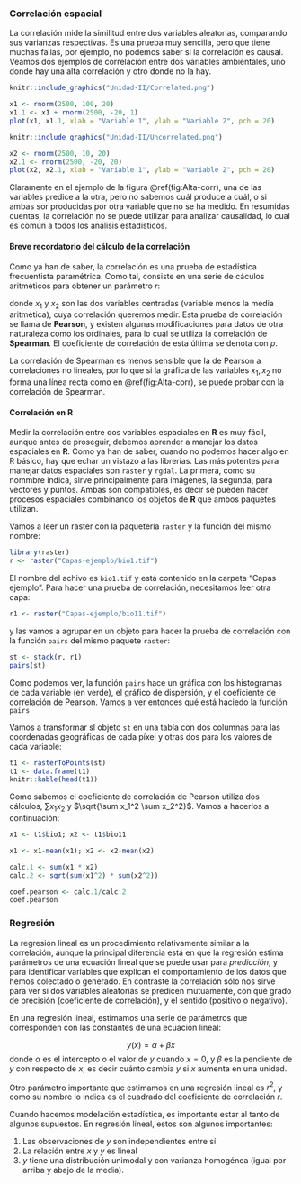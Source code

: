 ### Correlación espacial

La correlación mide la similitud entre dos variables aleatorias, comparando sus varianzas respectivas. Es una prueba muy sencilla, pero que tiene muchas fallas, por ejemplo, no podemos saber si la correlación es causal. Veamos dos ejemplos de correlación entre dos variables ambientales, uno donde hay una alta correlación y otro donde no la hay.


```r
knitr::include_graphics("Unidad-II/Correlated.png")
```


```r
x1 <- rnorm(2500, 100, 20)
x1.1 <- x1 + rnorm(2500, -20, 1)
plot(x1, x1.1, xlab = "Variable 1", ylab = "Variable 2", pch = 20)
```

```r
knitr::include_graphics("Unidad-II/Uncorrelated.png")
```


```r
x2 <- rnorm(2500, 10, 20)
x2.1 <- rnorm(2500, -20, 20)
plot(x2, x2.1, xlab = "Variable 1", ylab = "Variable 2", pch = 20)
```

Claramente en el ejemplo de la figura \@ref(fig:Alta-corr), una de las variables predice a la otra, pero no sabemos cuál produce a cuál, o si ambas sor producidas por otra variable que no se ha medido. En resumidas cuentas, la correlación no se puede utilizar para analizar causalidad, lo cual es común a todos los análisis estadísticos.

#### Breve recordatorio del cálculo de la correlación

Como ya han de saber, la correlación es una prueba de estadística frecuentista paramétrica. Como tal, consiste en una serie de cáculos aritméticos para obtener un parámetro $r$:

\begin{equation}
r = \frac{\sum x_1 x_2}{\sqrt{\sum x_1^2 \sum x_2^2}}
\end{equation}

donde $x_1$ y $x_2$ son las dos variables centradas (variable menos la media aritmética), cuya correlación queremos medir. Esta prueba de correlación se llama de **Pearson**, y existen algunas modificaciones para datos de otra naturaleza como los ordinales, para lo cual se utiliza la correlación de **Spearman**. El coeficiente de correlación de esta última se denota con $\rho$.

La correlación de Spearman es menos sensible que la de Pearson a correlaciones no lineales, por lo que si la gráfica de las variables $x_1, x_2$ no forma una línea recta como en \@ref(fig:Alta-corr), se puede probar con la correlación de Spearman.

#### Correlación en R

Medir la correlación entre dos variables espaciales en **R** es muy fácil, aunque antes de proseguir, debemos aprender a manejar los datos espaciales en **R**. Como ya han de saber, cuando no podemos hacer algo en R básico, hay que echar un vistazo a las librerías. Las más potentes para manejar datos espaciales son `raster` y `rgdal`. La primera, como su nommbre indica, sirve principalmente para imágenes, la segunda, para vectores y puntos. Ambas son compatibles, es decir se pueden hacer procesos espaciales combinando los objetos de **R** que ambos paquetes utilizan.

Vamos a leer un raster con la paquetería `raster` y la función del mismo nombre:

```r
library(raster)
r <- raster("Capas-ejemplo/bio1.tif")
```

El nombre del achivo es `bio1.tif` y está contenido en la carpeta "Capas ejemplo". Para hacer una prueba de correlación, necesitamos leer otra capa:

```r
r1 <- raster("Capas-ejemplo/bio11.tif")
```

y las vamos a agrupar en un objeto para hacer la prueba de correlación con la función `pairs` del mismo paquete `raster`:

```r
st <- stack(r, r1)
pairs(st)
```

Como podemos ver, la función `pairs` hace un gráfica con los histogramas de cada variable (en verde), el gráfico de dispersión, y el coeficiente de correlación de Pearson. Vamos a ver entonces qué está haciedo la función `pairs`

Vamos a transformar sl objeto `st` en una tabla con dos columnas para las coordenadas geográficas de cada píxel y otras dos para los valores de cada variable:

```r
t1 <- rasterToPoints(st)
t1 <- data.frame(t1)
knitr::kable(head(t1))
```

Como sabemos el coeficiente de correlación de Pearson utiliza dos cálculos, $\sum x_1 x_2$ y $\sqrt{\sum x_1^2 \sum x_2^2}$. Vamos a hacerlos a continuación:

```r
x1 <- t1$bio1; x2 <- t1$bio11

x1 <- x1-mean(x1); x2 <- x2-mean(x2)

calc.1 <- sum(x1 * x2)
calc.2 <- sqrt(sum(x1^2) * sum(x2^2))

coef.pearson <- calc.1/calc.2
coef.pearson
```

### Regresión

La regresión lineal es un procedimiento relativamente similar a la correlación, aunque la principal diferencia está en que la regresión estima parámetros de una ecuación lineal que se puede usar para *predicción*, y para identificar variables que explican el comportamiento de los datos que hemos colectado o generado. En contraste la correlación sólo nos sirve para ver si dos variables aleatorias se predicen mutuamente, con qué grado de precisión (coeficiente de correlación), y el sentido (positivo o negativo).

En una regresión lineal, estimamos una serie de parámetros que corresponden con las constantes de una ecuación lineal:

$$
y(x) = \alpha + \beta x
$$
donde $\alpha$ es el intercepto o el valor de $y$ cuando $x=0$, y $\beta$ es la pendiente de $y$ con respecto de $x$, es decir cuánto cambia $y$ si $x$ aumenta en una unidad.

Otro parámetro importante que estimamos en una regresión lineal es $r^2$, y como su nombre lo indica es el cuadrado del coeficiente de correlación $r$.

Cuando hacemos modelación estadística, es importante estar al tanto de algunos supuestos. En regresión lineal, estos son algunos importantes:

1. Las observaciones de $y$ son independientes entre sí
2. La relación entre $x$ y $y$ es lineal
3. $y$ tiene una distribución unimodal y con varianza homogénea (igual por arriba y abajo de la media).